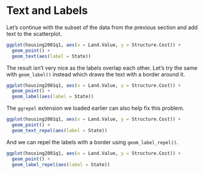 # Text and Labels

Let's continue with the subset of the data from the previous section and add text to the scatterplot.

```r
ggplot(housing2001q1, aes(x = Land.Value, y = Structure.Cost)) + 
  geom_point() +
  geom_text(aes(label = State))
```

The result isn't very nice as the labels overlap each other. Let's try the same with `geom_label()` instead which draws the text with a border around it.

```r
ggplot(housing2001q1, aes(x = Land.Value, y = Structure.Cost)) + 
  geom_point() +
  geom_label(aes(label = State))
```

The `ggrepel` extension we loaded earlier can also help fix this problem.

```r
ggplot(housing2001q1, aes(x = Land.Value, y = Structure.Cost)) + 
  geom_point() +
  geom_text_repel(aes(label = State))
```

And we can repel the labels with a border using `geom_label_repel()`.

```r
ggplot(housing2001q1, aes(x = Land.Value, y = Structure.Cost)) + 
  geom_point() +
  geom_label_repel(aes(label = State))
```
